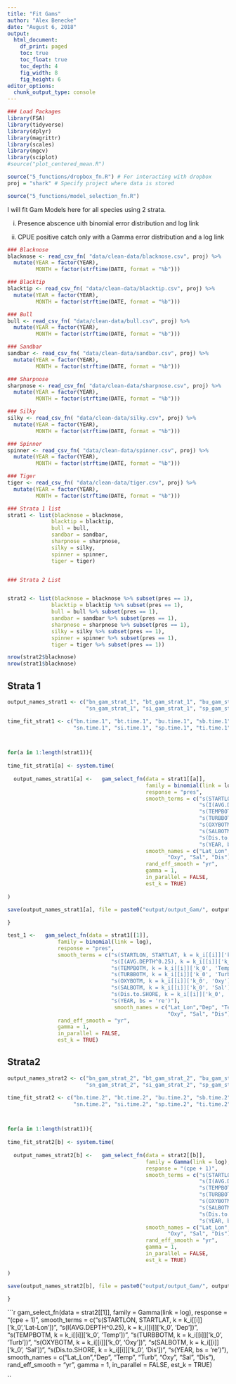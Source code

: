 ```yaml
---
title: "Fit Gams"
author: "Alex Benecke"
date: "August 6, 2018"
output:   
  html_document:
    df_print: paged
    toc: true
    toc_float: true
    toc_depth: 4
    fig_width: 8
    fig_height: 6
editor_options: 
  chunk_output_type: console
---
```


```r
### Load Packages
library(FSA)
library(tidyverse)
library(dplyr)
library(magrittr)
library(scales)
library(mgcv)
library(sciplot)
#source("plot_centered_mean.R")

source("5_functions/dropbox_fn.R") # For interacting with dropbox
proj = "shark" # Specify project where data is stored 

source("5_functions/model_selection_fn.R")
```

I will fit Gam Models here for all species using 2 strata.

i. Presence abscence uith binomial error distribution and log link

ii. CPUE positive catch only with a Gamma error distribution and a log link





```r
### Blacknose
blacknose <- read_csv_fn( "data/clean-data/blacknose.csv", proj) %>%
  mutate(YEAR = factor(YEAR), 
         MONTH = factor(strftime(DATE, format = "%b")))

### Blacktip
blacktip <- read_csv_fn( "data/clean-data/blacktip.csv", proj) %>%
  mutate(YEAR = factor(YEAR), 
         MONTH = factor(strftime(DATE, format = "%b")))

### Bull
bull <- read_csv_fn( "data/clean-data/bull.csv", proj) %>%
  mutate(YEAR = factor(YEAR), 
         MONTH = factor(strftime(DATE, format = "%b")))

### Sandbar
sandbar <- read_csv_fn( "data/clean-data/sandbar.csv", proj) %>%
  mutate(YEAR = factor(YEAR), 
         MONTH = factor(strftime(DATE, format = "%b")))

### Sharpnose
sharpnose <- read_csv_fn( "data/clean-data/sharpnose.csv", proj) %>%
  mutate(YEAR = factor(YEAR), 
         MONTH = factor(strftime(DATE, format = "%b")))

### Silky
silky <- read_csv_fn( "data/clean-data/silky.csv", proj) %>%
  mutate(YEAR = factor(YEAR), 
         MONTH = factor(strftime(DATE, format = "%b")))

### Spinner
spinner <- read_csv_fn( "data/clean-data/spinner.csv", proj) %>%
  mutate(YEAR = factor(YEAR), 
         MONTH = factor(strftime(DATE, format = "%b")))

### Tiger
tiger <- read_csv_fn( "data/clean-data/tiger.csv", proj) %>%
  mutate(YEAR = factor(YEAR), 
         MONTH = factor(strftime(DATE, format = "%b")))

### Strata 1 list
strat1 <- list(blacknose = blacknose,
              blacktip = blacktip,
              bull = bull,
              sandbar = sandbar,
              sharpnose = sharpnose,
              silky = silky,
              spinner = spinner,
              tiger = tiger)


### Strata 2 List


strat2 <- list(blacknose = blacknose %>% subset(pres == 1),
              blacktip = blacktip %>% subset(pres == 1),
              bull = bull %>% subset(pres == 1),
              sandbar = sandbar %>% subset(pres == 1),
              sharpnose = sharpnose %>% subset(pres == 1),
              silky = silky %>% subset(pres == 1),
              spinner = spinner %>% subset(pres == 1),
              tiger = tiger %>% subset(pres == 1))
```


```r
nrow(strat2$blacknose)
nrow(strat1$blacknose)
```




## Strata 1 ##

```r

output_names_strat1 <- c("bn_gam_strat_1", "bt_gam_strat_1", "bu_gam_strat_1", "sb_gam_strat_1", 
                         "sn_gam_strat_1", "si_gam_strat_1", "sp_gam_strat_1", "ti_gam_strat_1")

time_fit_strat1 <- c("bn.time.1", "bt.time.1", "bu.time.1", "sb.time.1",
                     "sn.time.1", "si.time.1", "sp.time.1", "ti.time.1")



for(a in 1:length(strat1)){
  
time_fit_strat1[a] <- system.time(
  
  output_names_strat1[a] <-   gam_select_fn(data = strat1[[a]],
                                            family = binomial(link = log),
                                            response = "pres",
                                            smooth_terms = c("s(STARTLON, STARTLAT, k = k_i[[i]]['k_0','Lat-Lon'])",
                                                             "s(I(AVG.DEPTH^0.25), k = k_i[[i]]['k_0', 'Dep'])",
                                                             "s(TEMPBOTM, k = k_i[[i]]['k_0', 'Temp'])",
                                                             "s(TURBBOTM, k = k_i[[i]]['k_0', 'Turb'])",
                                                             "s(OXYBOTM, k = k_i[[i]]['k_0', 'Oxy'])",
                                                             "s(SALBOTM, k = k_i[[i]]['k_0', 'Sal'])",
                                                             "s(Dis.to.SHORE, k = k_i[[i]]['k_0', 'Dis'])",
                                                             "s(YEAR, bs = 're')"),
                                            smooth_names = c("Lat_Lon","Root_Dep", "Temp", "Turb",
                                                   "Oxy", "Sal", "Dis"),
                                            rand_eff_smooth = "yr",
                                            gamma = 1,
                                            in_parallel = FALSE,
                                            est_k = TRUE)
  
)

save(output_names_strat1[a], file = paste0("output/output_Gam/", output_names_strat1[a], ".rda"))
  
}


```

```r

test_1 <-   gam_select_fn(data = strat1[[1]],
                family = binomial(link = log),
                response = "pres",
                smooth_terms = c("s(STARTLON, STARTLAT, k = k_i[[i]]['k_0','Lat-Lon'])",
                                 "s(I(AVG.DEPTH^0.25), k = k_i[[i]]['k_0', 'Dep'])",
                                 "s(TEMPBOTM, k = k_i[[i]]['k_0', 'Temp'])",
                                 "s(TURBBOTM, k = k_i[[i]]['k_0', 'Turb'])",
                                 "s(OXYBOTM, k = k_i[[i]]['k_0', 'Oxy'])",
                                 "s(SALBOTM, k = k_i[[i]]['k_0', 'Sal'])",
                                 "s(Dis.to.SHORE, k = k_i[[i]]['k_0', 'Dis'])",
                                 "s(YEAR, bs = 're')"),
                                  smooth_names = c("Lat_Lon","Dep", "Temp", "Turb",
                                                   "Oxy", "Sal", "Dis"),
                rand_eff_smooth = "yr",
                gamma = 1,
                in_parallel = FALSE,
                est_k = TRUE)

```


## Strata2


```r

output_names_strat2 <- c("bn_gam_strat_2", "bt_gam_strat_2", "bu_gam_strat_2", "sb_gam_strat_2", 
                         "sn_gam_strat_2", "si_gam_strat_2", "sp_gam_strat_2", "ti_gam_strat_2")

time_fit_strat2 <- c("bn.time.2", "bt.time.2", "bu.time.2", "sb.time.2",
                     "sn.time.2", "si.time.2", "sp.time.2", "ti.time.2")



for(a in 1:length(strat1)){
  
time_fit_strat2[b] <- system.time(
  
  output_names_strat2[b] <-   gam_select_fn(data = strat2[[b]],
                                            family = Gamma(link = log),
                                            response = "(cpe + 1)",
                                            smooth_terms = c("s(STARTLON, STARTLAT, k = k_i[[i]]['k_0','Lat-Lon'])",
                                                             "s(I(AVG.DEPTH^0.25), k = k_i[[i]]['k_0', 'Dep'])",
                                                             "s(TEMPBOTM, k = k_i[[i]]['k_0', 'Temp'])",
                                                             "s(TURBBOTM, k = k_i[[i]]['k_0', 'Turb'])",
                                                             "s(OXYBOTM, k = k_i[[i]]['k_0', 'Oxy'])",
                                                             "s(SALBOTM, k = k_i[[i]]['k_0', 'Sal'])",
                                                             "s(Dis.to.SHORE, k = k_i[[i]]['k_0', 'Dis'])",
                                                             "s(YEAR, bs = 're')"),
                                            smooth_names = c("Lat_Lon","Root_Dep", "Temp", "Turb",
                                                   "Oxy", "Sal", "Dis"),
                                            rand_eff_smooth = "yr",
                                            gamma = 1,
                                            in_parallel = FALSE,
                                            est_k = TRUE)
  
)

save(output_names_strat2[b], file = paste0("output/output_Gam/", output_names_strat2[b], ".rda"))
  
}


```

```r

  gam_select_fn(data = strat2[[1]],
                family = Gamma(link = log),
                response = "(cpe + 1)",
                smooth_terms = c("s(STARTLON, STARTLAT, k = k_i[[i]]['k_0','Lat-Lon'])",
                                 "s(I(AVG.DEPTH^0.25), k = k_i[[i]]['k_0', 'Dep'])",
                                 "s(TEMPBOTM, k = k_i[[i]]['k_0', 'Temp'])",
                                 "s(TURBBOTM, k = k_i[[i]]['k_0', 'Turb'])",
                                 "s(OXYBOTM, k = k_i[[i]]['k_0', 'Oxy'])",
                                 "s(SALBOTM, k = k_i[[i]]['k_0', 'Sal'])",
                                 "s(Dis.to.SHORE, k = k_i[[i]]['k_0', 'Dis'])",
                                 "s(YEAR, bs = 're')"),
                                  smooth_names = c("Lat_Lon","Dep", "Temp", "Turb",
                                                   "Oxy", "Sal", "Dis"),
                rand_eff_smooth = "yr",
                gamma = 1,
                in_parallel = FALSE,
                est_k = TRUE)

``














